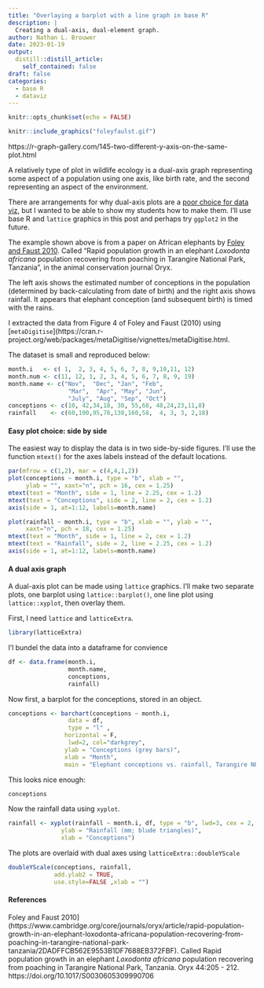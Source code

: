 ```yaml
---
title: "Overlaying a barplot with a line graph in base R"
description: |
  Creating a dual-axis, dual-element graph.
author: Nathan L. Brouwer
date: 2023-01-19
output:
  distill::distill_article:
    self_contained: false
draft: false
categories:
  - base R
  - dataviz
---
```



```r
knitr::opts_chunk$set(echo = FALSE)
```

```r
knitr::include_graphics("foleyfaulst.gif")
```

https://r-graph-gallery.com/145-two-different-y-axis-on-the-same-plot.html


A relatively type of plot in wildlife ecology is a dual-axis graph representing some aspect of a population using one axis, like birth rate, and the second representing an aspect of the environment.

There are arrangements for why dual-axis plots are a [poor choice for data viz](https://blog.datawrapper.de/dualaxis/), but I wanted to be able to show my students how to make them.  I'll use base R and `lattice` graphics in this post and perhaps try `ggplot2` in the future.


The example shown above is from a paper on African elephants by [Foley and Faust 2010](https://www.cambridge.org/core/journals/oryx/article/rapid-population-growth-in-an-elephant-loxodonta-africana-population-recovering-from-poaching-in-tarangire-national-park-tanzania/2DADFFCB562E9553B1DF7688EB372FBF). Called "Rapid population growth in an elephant *Loxodonta africana* population recovering from poaching in Tarangire National Park, Tanzania", in the animal conservation journal Oryx.

The left axis shows the estimated number of conceptions in the population (determined by back-calculating from date of birth) and the right axis shows rainfall.  It appears that elephant conception (and subsequent birth) is timed with the rains.

I extracted the data from Figure 4 of Foley and Faust (2010) using [`metaDigitise`](https://cran.r-project.org/web/packages/metaDigitise/vignettes/metaDigitise.html.

The dataset is small and reproduced below:

```r
month.i   <- c( 1,  2, 3, 4, 5, 6, 7, 8, 9,10,11, 12)
month.num <- c(11, 12, 1, 2, 3, 4, 5, 6, 7, 8, 9, 19)
month.name <- c("Nov",  "Dec", "Jan", "Feb",
                 "Mar",  "Apr", "May", "Jun",
                 "July", "Aug", "Sep", "Oct")
conceptions <- c(10, 42,34,18, 30, 55,68, 48,24,23,11,8)
rainfall    <- c(60,100,95,78,130,160,58,  4, 3, 3, 2,18)
```


#### Easy plot choice: side by side

The easiest way to display the data is in two side-by-side figures.  I'll use the function `mtext()` for the axes labels instead of the default locations. 


```r
par(mfrow = c(1,2), mar = c(4,4,1,2))
plot(conceptions ~ month.i, type = "b", xlab = "", 
     ylab = "", xaxt="n", pch = 16, cex = 1.25)
mtext(text = "Month", side = 1, line = 2.25, cex = 1.2)
mtext(text = "Conceptions", side = 2, line = 2, cex = 1.2)
axis(side = 1, at=1:12, labels=month.name)

plot(rainfall ~ month.i, type = "b", xlab = "", ylab = "", 
     xaxt="n", pch = 18, cex = 1.25)
mtext(text = "Month", side = 1, line = 2, cex = 1.2)
mtext(text = "Rainfall", side = 2, line = 2.25, cex = 1.2)
axis(side = 1, at=1:12, labels=month.name)
```
#### A dual axis graph

A dual-axis plot can be made using `lattice` graphics.  I'll make two separate plots, one barplot using `lattice::barplot()`, one line plot using `lattice::xyplot`, then overlay them.


First, I need `lattice` and `latticeExtra`.
```r
library(latticeExtra)
```

I'l bundel the data into a dataframe for convience
```r
df <- data.frame(month.i, 
                 month.name, 
                 conceptions, 
                 rainfall)

```

Now first, a barplot for the conceptions, stored in an object.

```r
conceptions <- barchart(conceptions ~ month.i, 
                 data = df, 
                 type = "l" , 
                horizontal = F,
                 lwd=2, col="darkgrey", 
                ylab = "Conceptions (grey bars)", 
                xlab = "Month", 
                main = "Elephant conceptions vs. rainfall, Tarangire NP Tanzania")

```

This looks nice enough:
```r
conceptions
```
Now the rainfall data using `xyplot`.
```r
rainfall <- xyplot(rainfall ~ month.i, df, type = "b", lwd=3, cex = 2, pch = 18, 
               ylab = "Rainfall (mm; blude triangles)",
               xlab = "Conceptions")
```


The plots are overlaid with dual axes using `latticeExtra::doubleYScale`

```r
doubleYScale(conceptions, rainfall, 
             add.ylab2 = TRUE,
             use.style=FALSE ,xlab = "")

```



#### References

Foley and Faust 2010](https://www.cambridge.org/core/journals/oryx/article/rapid-population-growth-in-an-elephant-loxodonta-africana-population-recovering-from-poaching-in-tarangire-national-park-tanzania/2DADFFCB562E9553B1DF7688EB372FBF). Called Rapid population growth in an elephant *Loxodonta africana* population recovering from poaching in Tarangire National Park, Tanzania.  Oryx 44:205 - 212.  https://doi.org/10.1017/S0030605309990706
